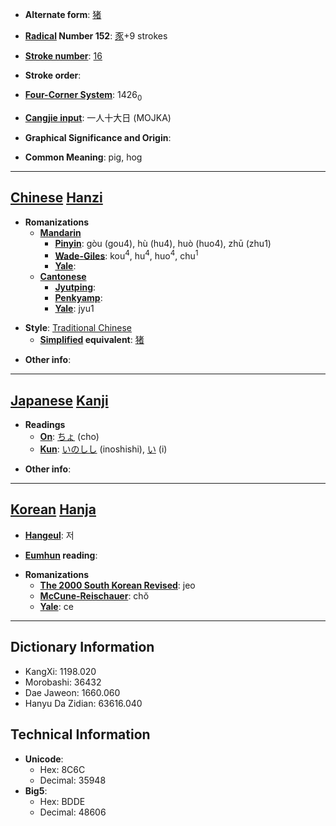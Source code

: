 * '''Alternate form''': [[猪]]

* '''[[Wiktionary:Chinese radical index| Radical]] Number 152''': [[Wiktionary:Chinese radical index 豕|豕]]+9 strokes

* '''[[Wiktionary:Chinese total strokes index|Stroke number]]''': [[Wiktionary:Chinese total strokes index 16|16]]

* '''Stroke order''': 

* '''[[Wiktionary:Chinese four corner index|Four-Corner System]]''': 1426<sub>0</sub>

* '''[[Wiktionary:Chinese Cangjie index|Cangjie input]]''': 一人十大日 (MOJKA)

* '''Graphical Significance and Origin''': 

* '''Common Meaning''': pig, hog

----

== [[Chinese]] [[Hanzi]] ==

* '''Romanizations'''
** '''[[Mandarin]]'''
*** '''[[Pinyin]]''': gòu (gou4), hù (hu4), huò (huo4), zhū (zhu1)
*** '''[[Wade-Giles]]''': kou<sup>4</sup>, hu<sup>4</sup>, huo<sup>4</sup>, chu<sup>1</sup>
*** '''[[Yale]]''': 
** '''[[Cantonese]]'''
*** '''[[Jyutping]]''':
*** '''[[Penkyamp]]''': 
*** '''[[Yale]]''': jyu1

* '''Style''': [[Traditional Chinese]] 
** '''[[Simplified Chinese|Simplified]] equivalent''': [[猪]]

* '''Other info''': 

----

== [[Japanese]] [[Kanji]] ==

* '''Readings'''
** '''[[On]]''': [[ちょ]] (cho)
** '''[[Kun]]''': [[いのしし]] (inoshishi), [[い]] (i)

* '''Other info''':  

----

== [[Korean]] [[Hanja]] ==

* '''[[Hangeul]]''': 저

* '''[[Eumhun]] reading''': 

* '''Romanizations'''
** '''[[The 2000 South Korean Revised Romanization|The 2000 South Korean Revised]]''': jeo
** '''[[McCune-Reischauer]]''': chŏ
** '''[[Yale]]''': ce

----

== Dictionary Information ==

* KangXi: 1198.020
* Morobashi: 36432
* Dae Jaweon: 1660.060
* Hanyu Da Zidian: 63616.040

== Technical Information ==

* '''Unicode''':
** Hex: 8C6C
** Decimal: 35948
* '''Big5''':
** Hex: BDDE
** Decimal: 48606
